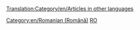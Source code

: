 [[Translation:Category/en/Articles in other languages]]
{{en/Bilingual box| Ro
| ---.
| ''This page provides an index for a wide range of '''articles in  Romanian''' in OpenTTD Wiki.<br/>Articles with {{en/s|Other_languages}} template with'' '''<code><nowiki>language_page=ro</nowiki></code>''' ''parameter automatically link here.''}}

[[Category:en/Romanian (Română)]][[Category:en/Articles in other languages|RO]]